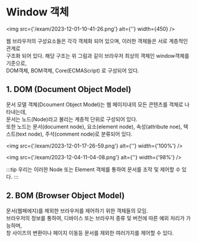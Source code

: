 # Window 객체

<img src={'/exam/2023-12-01-10-41-26.png'} alt={''} width={450} />

웹 브라우저의 구성요소들은 각각 객체화 되어 있으며, 이러한 객체들은 서로 계층적인 관계로  
구조화 되어 있다. 해당 구조는 위 그림과 깉이 브라우저 최상의 객체인 window객체를 기준으로,  
DOM객체, BOM객체, Core(ECMAScript) 로 구성되어 있다.  

## 1. DOM (Document Object Model)
문서 모델 객체(Dcoument Object Model)는 웹 페이지내의 모든 콘텐츠를 객체로 나타내는데,  
문서는 노드(Node)라고 불리는 계층적 단위로 구성되어 있다.  
또한 노드는 문서(document node), 요소(element node), 속성(attribute noe), 텍스트(text node), 주석(comment node)로 분류되어 있다.

<img src={'/exam/2023-12-01-17-26-59.png'} alt={''} width={'100%'} />  

<img src={'/exam/2023-12-04-11-04-08.png'} alt={''} width={'98%'} />

:::tip 
우리는 이러한 Node 또는 Element 객체를 통하여 문서를 조작 및 제어할 수 있다.
:::

## 2. BOM (Browser Object Model)
문서(웹페에지)를 제외한 브라우저를 제어하기 위한 객체들의 모임.  
브라우저의 정보를 통하여, 디바이스 또는 브라우저 종류 및 버전에 따른 예외 처리가 가능하며,  
창 사이즈의 변환이나 페이지 이동등 문서를 제외한 여러가지를 제어할 수 있다.